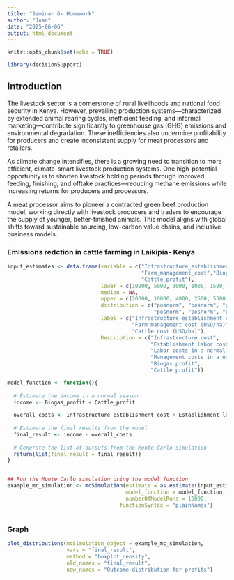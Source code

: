 ---
title: "Seminar 6- Homework"
author: "Joan"
date: "2025-06-06"
output: html_document
---

```{r setup, include=FALSE}
knitr::opts_chunk$set(echo = TRUE)

library(decisionSupport)
```

## Introduction  

The livestock sector is a cornerstone of rural livelihoods and national food security in Kenya. However, prevailing production systems—characterized by extended animal rearing cycles, inefficient feeding, and informal marketing—contribute significantly to greenhouse gas (GHG) emissions and environmental degradation. These inefficiencies also undermine profitability for producers and create inconsistent supply for meat processors and retailers.

As climate change intensifies, there is a growing need to transition to more efficient, climate-smart livestock production systems. One high-potential opportunity is to shorten livestock holding periods through improved feeding, finishing, and offtake practices—reducing methane emissions while increasing returns for producers and processors.

A meat processor aims to pioneer a contracted green beef production model, working directly with livestock producers and traders to encourage the supply of younger, better-finished animals. This model aligns with global shifts toward sustainable sourcing, low-carbon value chains, and inclusive business models.



### Emissions redction in cattle farming in Laikipia- Kenya
```{r}

input_estimates <- data.frame(variable = c("Infrastructure_establishment_cost","Establishment_labor_cost", "Routine_Labor_cost", 
                                           "Farm_management_cost","Biogas_profit",
                                           "Cattle_profit"),
                              lower = c(10000, 5000, 3000, 1000, 1500, 2500),
                              median = NA,
                              upper = c(20000, 10000, 4000, 2500, 5500, 25000),
                              distribution = c("posnorm", "posnorm", "posnorm", 
                                               "posnorm", "posnorm", "posnorm"),
                              label = c("Infrastructure establishment cost (USD)", "Establishment labor cost (USD/ha)", "Routine labor cost(USD/ha)",
                                        "Farm management cost (USD/ha)", "Biogas cost (USD/m3)",
                                        "Cattle cost (USD/ha)"),
                              Description = c("Infrastructure cost",
                                              "Establishment labor cost",
                                              "Labor costs in a normal season", 
                                              "Management costs in a normal season",
                                              "Biogas profit",
                                              "Cattle profit"))

model_function <- function(){
  
  # Estimate the income in a normal season
  income <- Biogas_profit + Cattle_profit
  
  overall_costs <- Infrastructure_establishment_cost + Establishment_labor_cost + Routine_Labor_cost + Farm_management_cost
  
  # Estimate the final results from the model
  final_result <- income - overall_costs
  
  # Generate the list of outputs from the Monte Carlo simulation
  return(list(final_result = final_result))
}


## Run the Monte Carlo simulation using the model function
example_mc_simulation <- mcSimulation(estimate = as.estimate(input_estimates),
                                      model_function = model_function,
                                      numberOfModelRuns = 10000,
                                    functionSyntax = "plainNames")



```


### Graph  


```{r}
plot_distributions(mcSimulation_object = example_mc_simulation,
                   vars = "final_result",
                   method = "boxplot_density",
                   old_names = "final_result",
                   new_names = "Outcome distribution for profits")
```

